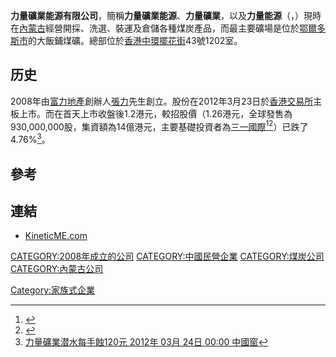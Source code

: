 '''力量礦業能源有限公司'''，簡稱'''力量礦業能源'''、'''力量礦業'''，以及'''力量能源'''（'''{{lang-en|Kinetic Mines and Energy Limited}}'''，{{hkex|1277}}）現時在[[內蒙古|內蒙古]]經營開採、洗選、裝運及倉儲各種煤炭產品，而最主要礦場是位於[[鄂爾多斯市|鄂爾多斯市]]的大飯鋪煤礦。總部位於[[香港|香港]][[中環|中環]][[擺花街|擺花街]]43號1202室。

==历史==
2008年由[[富力地產|富力地產]]創辦人[[张力_(富力地产)|張力]]先生創立。股份在2012年3月23日於[[香港交易所|香港交易所]]主板上市。而在首天上市收盤後1.2港元，較招股價（1.26港元，全球發售為930,000,000股，集資額為14億港元，主要基礎投資者為[[三一國際|三一國際]]<ref>{{Cite web |url=http://www.hkexnews.hk/listedco/listconews/sehk/2012/0313/LTN20120313019_C.pdf |title=力量礦業能源有限公司提供招股資料 |accessdate=2012-03-25 |archive-date=2012-05-11 |archive-url=https://web.archive.org/web/20120511093436/http://www.hkexnews.hk/listedco/listconews/sehk/2012/0313/LTN20120313019_C.pdf |dead-url=no }}</ref><ref>{{Cite web |url=http://finance.sina.com.cn/stock/hkstock/ggIPO/20120313/075211573843.shtml |title=力量矿业今日招股入场费3050港元 获三一国际入股 2012年03月13日 07:52  新浪财经 |accessdate=2012年3月25日 |archive-date=2016年3月4日 |archive-url=https://web.archive.org/web/20160304120607/http://finance.sina.com.cn/stock/hkstock/ggIPO/20120313/075211573843.shtml |dead-url=no }}</ref>）已跌了4.76%<ref>[http://www.hkcd.com.hk/content/2012-03/24/content_2927499.htm 力量礦業潜水每手蝕120元 2012年 03月 24日 00:00  中國窗]{{dead link|date=2017年11月 |bot=InternetArchiveBot |fix-attempted=yes }}</ref>。

==參考==
{{reflist}}

==連結==
*[http://www.kineticme.com KineticME.com]{{Wayback|url=http://www.kineticme.com/ |date=20200723112919 }}

[[CATEGORY:2008年成立的公司|CATEGORY:2008年成立的公司]]
[[CATEGORY:中國民營企業|CATEGORY:中國民營企業]]
[[CATEGORY:煤炭公司|CATEGORY:煤炭公司]]
[[CATEGORY:內蒙古公司|CATEGORY:內蒙古公司]]
[[Category:家族式企業|Category:家族式企業]]